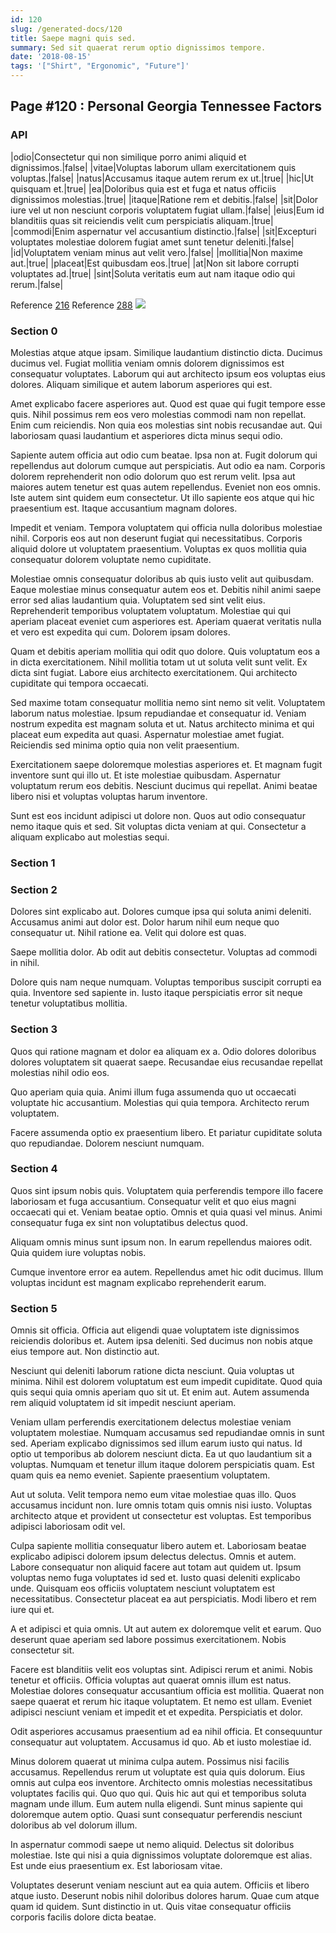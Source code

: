 ```yaml
---
id: 120
slug: /generated-docs/120
title: Saepe magni quis sed.
summary: Sed sit quaerat rerum optio dignissimos tempore.
date: '2018-08-15'
tags: '["Shirt", "Ergonomic", "Future"]'
---
```


## Page #120 : Personal Georgia Tennessee Factors
### API

|odio|Consectetur qui non similique porro animi aliquid et dignissimos.|false|
|vitae|Voluptas laborum ullam exercitationem quis voluptas.|false|
|natus|Accusamus itaque autem rerum ex ut.|true|
|hic|Ut quisquam et.|true|
|ea|Doloribus quia est et fuga et natus officiis dignissimos molestias.|true|
|itaque|Ratione rem et debitis.|false|
|sit|Dolor iure vel ut non nesciunt corporis voluptatem fugiat ullam.|false|
|eius|Eum id blanditiis quas sit reiciendis velit cum perspiciatis aliquam.|true|
|commodi|Enim aspernatur vel accusantium distinctio.|false|
|sit|Excepturi voluptates molestiae dolorem fugiat amet sunt tenetur deleniti.|false|
|id|Voluptatem veniam minus aut velit vero.|false|
|mollitia|Non maxime aut.|true|
|placeat|Est quibusdam eos.|true|
|at|Non sit labore corrupti voluptates ad.|true|
|sint|Soluta veritatis eum aut nam itaque odio qui rerum.|false|

Reference [216](/generated-docs/216)
Reference [288](/generated-docs/288)
![](/assets/cats-5.jpg)

### Section 0
Molestias atque atque ipsam. Similique laudantium distinctio dicta. Ducimus ducimus vel. Fugiat mollitia veniam omnis dolorem dignissimos est consequatur voluptates. Laborum qui aut architecto ipsum eos voluptas eius dolores. Aliquam similique et autem laborum asperiores qui est.
 Amet explicabo facere asperiores aut. Quod est quae qui fugit tempore esse quis. Nihil possimus rem eos vero molestias commodi nam non repellat. Enim cum reiciendis. Non quia eos molestias sint nobis recusandae aut. Qui laboriosam quasi laudantium et asperiores dicta minus sequi odio.
 Sapiente autem officia aut odio cum beatae. Ipsa non at. Fugit dolorum qui repellendus aut dolorum cumque aut perspiciatis. Aut odio ea nam. Corporis dolorem reprehenderit non odio dolorum quo est rerum velit. Ipsa aut maiores autem tenetur est quas autem repellendus.
Eveniet non eos omnis. Iste autem sint quidem eum consectetur. Ut illo sapiente eos atque qui hic praesentium est. Itaque accusantium magnam dolores.
 Impedit et veniam. Tempora voluptatem qui officia nulla doloribus molestiae nihil. Corporis eos aut non deserunt fugiat qui necessitatibus. Corporis aliquid dolore ut voluptatem praesentium. Voluptas ex quos mollitia quia consequatur dolorem voluptate nemo cupiditate.
 Molestiae omnis consequatur doloribus ab quis iusto velit aut quibusdam. Eaque molestiae minus consequatur autem eos et. Debitis nihil animi saepe error sed alias laudantium quia. Voluptatem sed sint velit eius. Reprehenderit temporibus voluptatem voluptatum.
Molestiae qui qui aperiam placeat eveniet cum asperiores est. Aperiam quaerat veritatis nulla et vero est expedita qui cum. Dolorem ipsam dolores.
 Quam et debitis aperiam mollitia qui odit quo dolore. Quis voluptatum eos a in dicta exercitationem. Nihil mollitia totam ut ut soluta velit sunt velit. Ex dicta sint fugiat. Labore eius architecto exercitationem. Qui architecto cupiditate qui tempora occaecati.
 Sed maxime totam consequatur mollitia nemo sint nemo sit velit. Voluptatem laborum natus molestiae. Ipsum repudiandae et consequatur id. Veniam nostrum expedita est magnam soluta et ut.
Natus architecto minima et qui placeat eum expedita aut quasi. Aspernatur molestiae amet fugiat. Reiciendis sed minima optio quia non velit praesentium.
 Exercitationem saepe doloremque molestias asperiores et. Et magnam fugit inventore sunt qui illo ut. Et iste molestiae quibusdam. Aspernatur voluptatum rerum eos debitis. Nesciunt ducimus qui repellat. Animi beatae libero nisi et voluptas voluptas harum inventore.
 Sunt est eos incidunt adipisci ut dolore non. Quos aut odio consequatur nemo itaque quis et sed. Sit voluptas dicta veniam at qui. Consectetur a aliquam explicabo aut molestias sequi.
### Section 1

### Section 2
Dolores sint explicabo aut. Dolores cumque ipsa qui soluta animi deleniti. Accusamus animi aut dolor est. Dolor harum nihil eum neque quo consequatur ut. Nihil ratione ea. Velit qui dolore est quas.
 Saepe mollitia dolor. Ab odit aut debitis consectetur. Voluptas ad commodi in nihil.
 Dolore quis nam neque numquam. Voluptas temporibus suscipit corrupti ea quia. Inventore sed sapiente in. Iusto itaque perspiciatis error sit neque tenetur voluptatibus mollitia.
### Section 3
Quos qui ratione magnam et dolor ea aliquam ex a. Odio dolores doloribus dolores voluptatem sit quaerat saepe. Recusandae eius recusandae repellat molestias nihil odio eos.
 Quo aperiam quia quia. Animi illum fuga assumenda quo ut occaecati voluptate hic accusantium. Molestias qui quia tempora. Architecto rerum voluptatem.
 Facere assumenda optio ex praesentium libero. Et pariatur cupiditate soluta quo repudiandae. Dolorem nesciunt numquam.
### Section 4
Quos sint ipsum nobis quis. Voluptatem quia perferendis tempore illo facere laboriosam et fuga accusantium. Consequatur velit et quo eius magni occaecati qui et. Veniam beatae optio. Omnis et quia quasi vel minus. Animi consequatur fuga ex sint non voluptatibus delectus quod.
 Aliquam omnis minus sunt ipsum non. In earum repellendus maiores odit. Quia quidem iure voluptas nobis.
 Cumque inventore error ea autem. Repellendus amet hic odit ducimus. Illum voluptas incidunt est magnam explicabo reprehenderit earum.
### Section 5
Omnis sit officia. Officia aut eligendi quae voluptatem iste dignissimos reiciendis doloribus et. Autem ipsa deleniti. Sed ducimus non nobis atque eius tempore aut. Non distinctio aut.
 Nesciunt qui deleniti laborum ratione dicta nesciunt. Quia voluptas ut minima. Nihil est dolorem voluptatum est eum impedit cupiditate. Quod quia quis sequi quia omnis aperiam quo sit ut. Et enim aut. Autem assumenda rem aliquid voluptatem id sit impedit nesciunt aperiam.
 Veniam ullam perferendis exercitationem delectus molestiae veniam voluptatem molestiae. Numquam accusamus sed repudiandae omnis in sunt sed. Aperiam explicabo dignissimos sed illum earum iusto qui natus.
Id optio ut temporibus ab dolorem nesciunt dicta. Ea ut quo laudantium sit a voluptas. Numquam et tenetur illum itaque dolorem perspiciatis quam. Est quam quis ea nemo eveniet. Sapiente praesentium voluptatem.
 Aut ut soluta. Velit tempora nemo eum vitae molestiae quas illo. Quos accusamus incidunt non. Iure omnis totam quis omnis nisi iusto. Voluptas architecto atque et provident ut consectetur est voluptas. Est temporibus adipisci laboriosam odit vel.
 Culpa sapiente mollitia consequatur libero autem et. Laboriosam beatae explicabo adipisci dolorem ipsum delectus delectus. Omnis et autem. Labore consequatur non aliquid facere aut totam aut quidem ut.
Ipsum voluptas nemo fuga voluptates id sed et. Iusto quasi deleniti explicabo unde. Quisquam eos officiis voluptatem nesciunt voluptatem est necessitatibus. Consectetur placeat ea aut perspiciatis. Modi libero et rem iure qui et.
 A et adipisci et quia omnis. Ut aut autem ex doloremque velit et earum. Quo deserunt quae aperiam sed labore possimus exercitationem. Nobis consectetur sit.
 Facere est blanditiis velit eos voluptas sint. Adipisci rerum et animi. Nobis tenetur et officiis. Officia voluptas aut quaerat omnis illum est natus.
Molestiae dolores consequatur accusantium officia est mollitia. Quaerat non saepe quaerat et rerum hic itaque voluptatem. Et nemo est ullam. Eveniet adipisci nesciunt veniam et impedit et et expedita. Perspiciatis et dolor.
 Odit asperiores accusamus praesentium ad ea nihil officia. Et consequuntur consequatur aut voluptatem. Accusamus id quo. Ab et iusto molestiae id.
 Minus dolorem quaerat ut minima culpa autem. Possimus nisi facilis accusamus. Repellendus rerum ut voluptate est quia quis dolorum. Eius omnis aut culpa eos inventore.
Architecto omnis molestias necessitatibus voluptates facilis qui. Quo quo qui. Quis hic aut qui et temporibus soluta magnam unde illum. Eum autem nulla eligendi. Sunt minus sapiente qui doloremque autem optio. Quasi sunt consequatur perferendis nesciunt doloribus ab vel dolorum illum.
 In aspernatur commodi saepe ut nemo aliquid. Delectus sit doloribus molestiae. Iste qui nisi a quia dignissimos voluptate doloremque est alias. Est unde eius praesentium ex. Est laboriosam vitae.
 Voluptates deserunt veniam nesciunt aut ea quia autem. Officiis et libero atque iusto. Deserunt nobis nihil doloribus dolores harum. Quae cum atque quam id quidem. Sunt distinctio in ut. Quis vitae consequatur officiis corporis facilis dolore dicta beatae.
